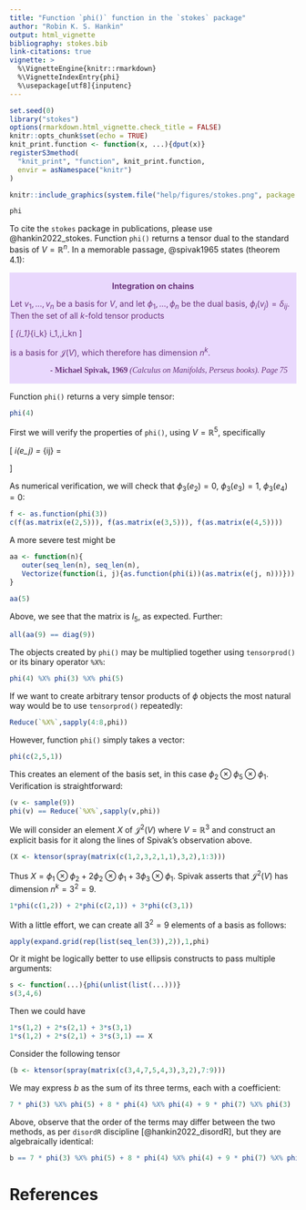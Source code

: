 ```yaml
---
title: "Function `phi()` function in the `stokes` package"
author: "Robin K. S. Hankin"
output: html_vignette
bibliography: stokes.bib
link-citations: true
vignette: >
  %\VignetteEngine{knitr::rmarkdown}
  %\VignetteIndexEntry{phi}
  %\usepackage[utf8]{inputenc}
---
```


```r
set.seed(0)
library("stokes")
options(rmarkdown.html_vignette.check_title = FALSE)
knitr::opts_chunk$set(echo = TRUE)
knit_print.function <- function(x, ...){dput(x)}
registerS3method(
  "knit_print", "function", knit_print.function,
  envir = asNamespace("knitr")
)
```

```r
knitr::include_graphics(system.file("help/figures/stokes.png", package = "stokes"))
```

```r
phi
```

To cite the `stokes` package in publications, please use
@hankin2022_stokes.  Function `phi()` returns a tensor dual to the
standard basis of $V=\mathbb{R}^n$.  In a memorable passage,
@spivak1965 states (theorem 4.1):

<div class="warning" style='padding:0.1em; background-color:#E9D8FD; color:#69337A'>
<span>
<p style='margin-top:1em; text-align:center'>
<b>Integration on chains</b></p>
<p style='margin-left:1em;'>

Let $v_1,\ldots,v_n$ be a basis for $V$, and let
$\phi_1,\ldots,\phi_n$ be the dual basis, $\phi_i(v_j)=\delta_{ij}$.
Then the set of all $k$-fold tensor products

\[
\phi_{i_1}\otimes\cdots\otimes\phi_{i_k}\qquad 1\leqslant
i_1,\ldots,i_k\leqslant n
\]

is a basis for $\mathcal{J}(V)$, which therefore has dimension $n^k$.

</p>
<p style='margin-bottom:1em; margin-right:1em; text-align:right; font-family:Georgia'> <b>- Michael Spivak, 1969</b> <i>(Calculus on Manifolds, Perseus books).  Page 75</i>
</p></span>
</div>


Function `phi()` returns a very simple tensor:

```r
phi(4)
```


First we will verify the properties of `phi()`, using
$V=\mathbb{R}^5$, specifically

\[
\phi_i(e_j) = \delta_{ij} =
\begin{cases}
    1,  & i=j\\
    0   & i\neq j.
  \end{cases}
\]

As numerical verification, we will check that $\phi_3(e_2)=0$,
$\phi_3(e_3)=1$, $\phi_3(e_4)=0$:

```r
f <- as.function(phi(3))
c(f(as.matrix(e(2,5))), f(as.matrix(e(3,5))), f(as.matrix(e(4,5))))
```

A more severe test might be

```r
aa <- function(n){
   outer(seq_len(n), seq_len(n),
   Vectorize(function(i, j){as.function(phi(i))(as.matrix(e(j, n)))}))
}

aa(5)
```

Above, we see that the matrix is $I_5$, as expected.  Further:

```r
all(aa(9) == diag(9))
```

The objects created by `phi()` may be multiplied together using
`tensorprod()` or its binary operator `%X%`:

```r
phi(4) %X% phi(3) %X% phi(5)
```

If we want to create arbitrary tensor products of $\phi$ objects the
most natural way would be to use `tensorprod()` repeatedly:

```r
Reduce(`%X%`,sapply(4:8,phi))
```

However, function `phi()` simply takes a vector:

```r
phi(c(2,5,1))
```

This creates an element of the basis set, in this case
$\phi_2\otimes\phi_5\otimes\phi_1$.  Verification is straightforward:

```r
(v <- sample(9))
phi(v) == Reduce(`%X%`,sapply(v,phi))
```


We will consider an element $X$ of $\mathcal{J}^{2}(V)$ where
$V=\mathbb{R}^3$ and construct an explicit basis for it along the
lines of Spivak's observation above.

```r
(X <- ktensor(spray(matrix(c(1,2,3,2,1,1),3,2),1:3)))
```

Thus $X=\phi_1\otimes\phi_2 +2\phi_2\otimes\phi_1
+3\phi_3\otimes\phi_1$.  Spivak asserts that $\mathcal{J}^{2}(V)$ has
dimension $n^k=3^2=9$.  

```r
1*phi(c(1,2)) + 2*phi(c(2,1)) + 3*phi(c(3,1))
```

With a little effort, we can create all $3^2=9$ elements of a basis as
follows:

```r
apply(expand.grid(rep(list(seq_len(3)),2)),1,phi)
```

Or it might be logically better to use ellipsis constructs to pass
multiple arguments:

```r
s <- function(...){phi(unlist(list(...)))}
s(3,4,6)
```

Then we could have 

```r
1*s(1,2) + 2*s(2,1) + 3*s(3,1)
1*s(1,2) + 2*s(2,1) + 3*s(3,1) == X
```

















Consider the following tensor


```r
(b <- ktensor(spray(matrix(c(3,4,7,5,4,3),3,2),7:9)))
```

We may express $b$ as the sum of its three terms, each with a
coefficient:

```r
7 * phi(3) %X% phi(5) + 8 * phi(4) %X% phi(4) + 9 * phi(7) %X% phi(3) 
```

Above, observe that the order of the terms may differ between the two
methods, as per `disordR` discipline [@hankin2022_disordR], but they
are algebraically identical:

```r
b == 7 * phi(3) %X% phi(5) + 8 * phi(4) %X% phi(4) + 9 * phi(7) %X% phi(3) 
```

# References
